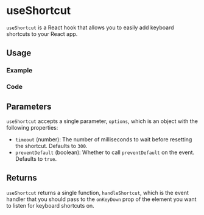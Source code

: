 

<Meta of={allStories} />

# useShortcut

`useShortcut` is a React hook that allows you to easily add keyboard shortcuts to your React app.

## Usage

### Example

<Canvas of={allStories.Usage} />

### Code

<Source of={allStories.Usage} />

## Parameters

`useShortcut` accepts a single parameter, `options`, which is an object with the following properties:

- `timeout` (number): The number of milliseconds to wait before resetting the shortcut. Defaults to `300`.
- `preventDefault` (boolean): Whether to call `preventDefault` on the event. Defaults to `true`.

## Returns

`useShortcut` returns a single function, `handleShortcut`, which is the event handler that you should pass to the `onKeyDown` prop of the element you want to listen for keyboard shortcuts on.
